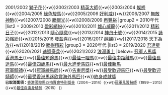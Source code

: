 {{Navbox
|name=香港最大進步馬匹
|title=歷屆[[冠軍人馬獎#.E6.9C.80.E5.A4.A7.E9.80.B2.E6.AD.A5.E9.A6.AC.E5.8C.B9|香港最大進步馬匹]]
|state=autocollapse

|group1 = 2000年代
|list1 = 2000/2001 [[數糊]]{{•w}}2001/2002 [[獅子花]]{{•w}}2002/2003 [[精英大師]]{{•w}}2003/2004 [[燦惑]]{{•w}}2004/2005 [[綠色駿馬]]{{•w}}2005/2006 [[好利威]]{{•w}}2006/2007 [[無敵神駒]]{{•w}}2007/2008 [[勝眼光]]{{•w}}2008/2009 [[再豐裕]]
|group2 = 2010年代
|list2 = 2009/2010 [[盈彩繽紛]]{{•w}}2010/2011 [[雄心威龍]]{{•w}}2011/2012 [[精彩日子]]{{•w}}2012/2013 [[隨心隨意]]{{•w}}2013/2014 [[神舟十號 (馬)|神舟十號]]{{•w}}2014/2015 [[詠彩繽紛]]{{•w}}2015/2016 [[發盈喜]]{{•w}}2016/2017 [[翩翩 (馬)|翩翩]]{{•w}}2017/2018 [[天下為攻]]{{•w}}2018/2019 [[勝得精彩]]
|group3 = 2020年代
|list3 = 2019/2020 [[君達星]]{{•w}}2020/2021 [[速遞奇兵]]{{•w}}2021/2022 [[浪漫勇士]]
|below= [[冠軍人馬獎]]<br>[[Template:香港馬王|香港馬王]]{{•w}}[[Template:香港最佳短途馬|最佳短途馬]]{{•w}}[[Template:香港最佳一哩馬|最佳一哩馬]]{{•w}}[[Template:香港最佳中距離馬|最佳中距離馬]]{{•w}}[[Template:香港最佳長途馬|最佳長途馬]]{{•w}}[[Template:香港最佳四歲馬|最佳四歲馬]]{{•w}}[[Template:香港最大進步馬匹|最大進步馬匹]]{{•w}}[[Template:香港最佳新馬|最佳新馬]]<br>[[Template:香港冠軍騎師|冠軍騎師]]{{•w}}[[Template:香港冠軍練馬師|冠軍練馬師]]{{•w}}[[Template:告東尼獎|告東尼獎]]{{•w}}[[Template:香港最受歡迎馬匹|最受歡迎馬匹]]{{•w}}[[Template:香港最受歡迎騎師|最受歡迎騎師]]{{•w}}[[Template:最受香港馬迷欣賞海外馬匹|最受香港馬迷欣賞海外馬匹]]{{•w}}[[Template:香港冠軍人馬獎終身成就獎|終身成就獎]]<br><small>'''已取消獎項：'''[[Template:香港國際馬匹拍賣會特別獎金|香港國際馬匹拍賣會特別獎金]]（2004－2014）{{•w}}[[Template:香港冠軍見習騎師|冠軍見習騎師]]（1999－2015）{{•w}}[[Template:香港最佳自由身騎師|最佳自由身騎師]]（2015）
}}<noinclude>
[[Category:香港導航模板|{{PAGENAME}}]][[Category:香港體育模板|{{PAGENAME}}]][[Category:香港賽馬模板|{{PAGENAME}}]][[Category:香港賽馬會冠軍人馬獎模板|{{PAGENAME}}]]
</noinclude>